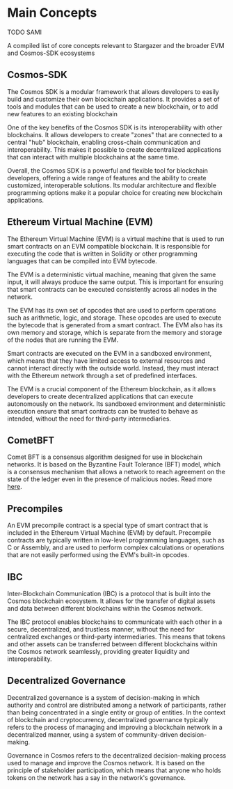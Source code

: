 # Main Concepts

TODO SAMI


A compiled list of core concepts relevant to Stargazer
and the broader EVM and Cosmos-SDK ecosystems

## Cosmos-SDK
The Cosmos SDK is a modular framework that allows developers 
to easily build and customize their own blockchain applications. 
It provides a set of tools and modules that can be used to create
a new blockchain, or to add new features to an existing blockchain

One of the key benefits of the Cosmos SDK is its interoperability with
other blockchains. It allows developers to create "zones" that are connected
to a central "hub" blockchain, enabling cross-chain communication and interoperability.
This makes it possible to create decentralized applications that can interact with
multiple blockchains at the same time.

Overall, the Cosmos SDK is a powerful and flexible tool for blockchain developers,
offering a wide range of features and the ability to create customized, interoperable
solutions. Its modular architecture and flexible programming options make it a popular
choice for creating new blockchain applications.

## Ethereum Virtual Machine (EVM)
The Ethereum Virtual Machine (EVM) is a virtual machine that is used to run smart contracts
on an EVM compatible blockchain. It is responsible for executing the code that is written in 
Solidity or other programming languages that can be compiled into EVM bytecode.

The EVM is a deterministic virtual machine, meaning that given the same input,
it will always produce the same output. This is important for ensuring
that smart contracts can be executed consistently across all nodes in the network.

The EVM has its own set of opcodes that are used to perform operations such as
arithmetic, logic, and storage. These opcodes are used to execute the bytecode
that is generated from a smart contract. The EVM also has its own memory and storage,
which is separate from the memory and storage of the nodes that are running the EVM.

Smart contracts are executed on the EVM in a sandboxed environment, which
means that they have limited access to external resources and cannot
interact directly with the outside world. Instead, they must interact
with the Ethereum network through a set of predefined interfaces.

The EVM is a crucial component of the Ethereum blockchain, as it allows
developers to create decentralized applications that can execute autonomously
on the network. Its sandboxed environment and deterministic execution ensure
that smart contracts can be trusted to behave as intended, without the need
for third-party intermediaries.

## CometBFT
Comet BFT is a consensus algorithm designed for use in blockchain networks.
It is based on the Byzantine Fault Tolerance (BFT) model,
which is a consensus mechanism that allows a network to reach
agreement on the state of the ledger even in the presence of malicious nodes. 
Read more [here](./what-is-pos).


## Precompiles
An EVM precompile contract is a special type of smart contract that is
included in the Ethereum Virtual Machine (EVM) by default. Precompile contracts
are typically written in low-level programming languages, such as C or Assembly,
and are used to perform complex calculations or operations that are not easily
performed using the EVM's built-in opcodes.

## IBC
Inter-Blockchain Communication (IBC) is a protocol that is built
into the Cosmos blockchain ecosystem. It allows for the transfer
of digital assets and data between different blockchains within
the Cosmos network.

The IBC protocol enables blockchains to communicate with each other
in a secure, decentralized, and trustless manner, without the need
for centralized exchanges or third-party intermediaries. This means
that tokens and other assets can be transferred between different 
blockchains within the Cosmos network seamlessly, providing greater 
liquidity and interoperability.

## Decentralized Governance
Decentralized governance is a system of decision-making in which 
authority and control are distributed among a network of participants, 
rather than being concentrated in a single entity or group of entities. 
In the context of blockchain and cryptocurrency, decentralized governance 
typically refers to the process of managing and improving a blockchain 
network in a decentralized manner, using a system of community-driven decision-making.

Governance in Cosmos refers to the decentralized decision-making process used 
to manage and improve the Cosmos network. It is based on the principle of stakeholder 
participation, which means that anyone who holds tokens on the network 
has a say in the network's governance.
